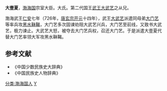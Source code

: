 '''大壹夏'''，[[渤海国|渤海国]]宗室大臣。大氏。第二代国王[[武王|武王]][[大武艺|大武艺]]之从兄。

渤海武王[[仁安_(渤海)|仁安]]七年（726年，[[唐玄宗|唐玄宗]][[开元|开元]]十四年），武王[[大武艺|大武艺]]派遣同母弟[[大门艺|大门艺]]等率兵攻[[黑水靺鞨|黑水靺鞨]]，大门艺多次固谏劝阻大武艺兴兵，大门艺至前线，又致书大武艺，极力谏止。大武艺大怒，被夺去大门艺兵权，召还大门艺。于是派遣大壹夏代替大门艺率领大军攻黑水靺鞨。
==参考文献==
* 《中国少数民族史大辞典》
* 《中国民族史人物辞典》

[[分类:渤海国人|分类:渤海国人]]
[[分类:大姓|Y]]